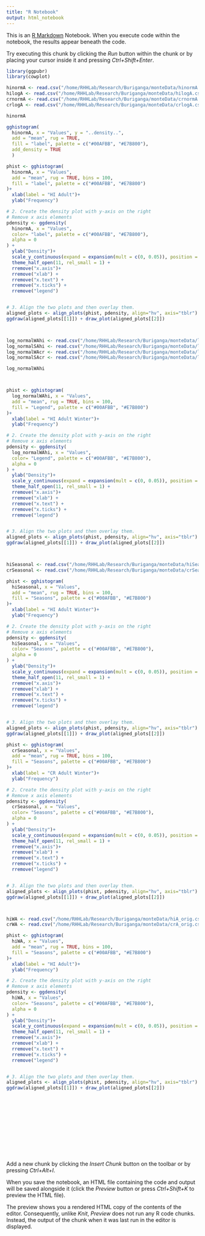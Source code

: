 ```yaml
---
title: "R Notebook"
output: html_notebook
---
```


This is an [R Markdown](http://rmarkdown.rstudio.com) Notebook. When you execute code within the notebook, the results appear beneath the code. 

Try executing this chunk by clicking the *Run* button within the chunk or by placing your cursor inside it and pressing *Ctrl+Shift+Enter*. 

```r
library(ggpubr)
library(cowplot)
```

```r
hinormA <- read.csv("/home/RHHLab/Research/Buriganga/monteData/hinormA.csv")
hilogA <- read.csv("/home/RHHLab/Research/Buriganga/monteData/hilogA.csv")
crnormA <- read.csv("/home/RHHLab/Research/Buriganga/monteData/crnormA.csv")
crlogA <- read.csv("/home/RHHLab/Research/Buriganga/monteData/crlogA.csv")

```

```r
hinormA
```

```r
gghistogram(
  hinormA, x = "Values", y = "..density..",
  add = "mean", rug = TRUE,
  fill = "label", palette = c("#00AFBB", "#E7B800"),
  add_density = TRUE
  )
```

```r
phist <- gghistogram(
  hinormA, x = "Values", 
  add = "mean", rug = TRUE, bins = 100,
  fill = "label", palette = c("#00AFBB", "#E7B800")
)+
  xlab(label = "HI Adult")+
  ylab("Frequency")

# 2. Create the density plot with y-axis on the right
# Remove x axis elements
pdensity <- ggdensity(
  hinormA, x = "Values",
  color= "label", palette = c("#00AFBB", "#E7B800"),
  alpha = 0
) +
  ylab("Density")+
  scale_y_continuous(expand = expansion(mult = c(0, 0.05)), position = "right")  +
  theme_half_open(11, rel_small = 1) +
  rremove("x.axis")+
  rremove("xlab") +
  rremove("x.text") +
  rremove("x.ticks") +
  rremove("legend")


# 3. Align the two plots and then overlay them.
aligned_plots <- align_plots(phist, pdensity, align="hv", axis="tblr")
ggdraw(aligned_plots[[1]]) + draw_plot(aligned_plots[[2]])
```

```r

```

```r

```

```r
log_normalWAhi <- read.csv("/home/RHHLab/Research/Buriganga/monteData/log_normalhiWA.csv")
log_normalSAhi <- read.csv("/home/RHHLab/Research/Buriganga/monteData/log_normalhiSA.csv")
log_normalWAcr <- read.csv("/home/RHHLab/Research/Buriganga/monteData/log_normalcrWA.csv")
log_normalSAcr <- read.csv("/home/RHHLab/Research/Buriganga/monteData/log_normalcrSA.csv")
```

```r
log_normalWAhi
```

```r

```

```r

```

```r
phist <- gghistogram(
  log_normalWAhi, x = "Values", 
  add = "mean", rug = TRUE, bins = 100,
  fill = "Legend", palette = c("#00AFBB", "#E7B800")
)+
  xlab(label = "HI Adult Winter")+
  ylab("Frequency")

# 2. Create the density plot with y-axis on the right
# Remove x axis elements
pdensity <- ggdensity(
  log_normalWAhi, x = "Values",
  color= "Legend", palette = c("#00AFBB", "#E7B800"),
  alpha = 0
) +
  ylab("Density")+
  scale_y_continuous(expand = expansion(mult = c(0, 0.05)), position = "right")  +
  theme_half_open(11, rel_small = 1) +
  rremove("x.axis")+
  rremove("xlab") +
  rremove("x.text") +
  rremove("x.ticks") +
  rremove("legend")


# 3. Align the two plots and then overlay them.
aligned_plots <- align_plots(phist, pdensity, align="hv", axis="tblr")
ggdraw(aligned_plots[[1]]) + draw_plot(aligned_plots[[2]])
```

```r

```

```r

```

```r
hiSeasonal <- read.csv("/home/RHHLab/Research/Buriganga/monteData/hiSeasonal.csv")
crSeasonal <- read.csv("/home/RHHLab/Research/Buriganga/monteData/crSeasonal.csv")
```

```r
phist <- gghistogram(
  hiSeasonal, x = "Values", 
  add = "mean", rug = TRUE, bins = 100,
  fill = "Seasons", palette = c("#00AFBB", "#E7B800")
)+
  xlab(label = "HI Adult Winter")+
  ylab("Frequency")

# 2. Create the density plot with y-axis on the right
# Remove x axis elements
pdensity <- ggdensity(
  hiSeasonal, x = "Values",
  color= "Seasons", palette = c("#00AFBB", "#E7B800"),
  alpha = 0
) +
  ylab("Density")+
  scale_y_continuous(expand = expansion(mult = c(0, 0.05)), position = "right")  +
  theme_half_open(11, rel_small = 1) +
  rremove("x.axis")+
  rremove("xlab") +
  rremove("x.text") +
  rremove("x.ticks") +
  rremove("legend")


# 3. Align the two plots and then overlay them.
aligned_plots <- align_plots(phist, pdensity, align="hv", axis="tblr")
ggdraw(aligned_plots[[1]]) + draw_plot(aligned_plots[[2]])
```

```r
phist <- gghistogram(
  crSeasonal, x = "Values", 
  add = "mean", rug = TRUE, bins = 100,
  fill = "Seasons", palette = c("#00AFBB", "#E7B800")
)+
  xlab(label = "CR Adult Winter")+
  ylab("Frequency")

# 2. Create the density plot with y-axis on the right
# Remove x axis elements
pdensity <- ggdensity(
  crSeasonal, x = "Values",
  color= "Seasons", palette = c("#00AFBB", "#E7B800"),
  alpha = 0
) +
  ylab("Density")+
  scale_y_continuous(expand = expansion(mult = c(0, 0.05)), position = "right")  +
  theme_half_open(11, rel_small = 1) +
  rremove("x.axis")+
  rremove("xlab") +
  rremove("x.text") +
  rremove("x.ticks") +
  rremove("legend")


# 3. Align the two plots and then overlay them.
aligned_plots <- align_plots(phist, pdensity, align="hv", axis="tblr")
ggdraw(aligned_plots[[1]]) + draw_plot(aligned_plots[[2]])
```

```r

```

```r

```

```r
hiWA <- read.csv("/home/RHHLab/Research/Buriganga/monteData/hiA_orig.csv")
crWA <- read.csv("/home/RHHLab/Research/Buriganga/monteData/crA_orig.csv")
```

```r
phist <- gghistogram(
  hiWA, x = "Values", 
  add = "mean", rug = TRUE, bins = 100,
  fill = "Seasons", palette = c("#00AFBB", "#E7B800")
)+
  xlab(label = "HI Adult")+
  ylab("Frequency")

# 2. Create the density plot with y-axis on the right
# Remove x axis elements
pdensity <- ggdensity(
  hiWA, x = "Values",
  color= "Seasons", palette = c("#00AFBB", "#E7B800"),
  alpha = 0
) +
  ylab("Density")+
  scale_y_continuous(expand = expansion(mult = c(0, 0.05)), position = "right")  +
  theme_half_open(11, rel_small = 1) +
  rremove("x.axis")+
  rremove("xlab") +
  rremove("x.text") +
  rremove("x.ticks") +
  rremove("legend")


# 3. Align the two plots and then overlay them.
aligned_plots <- align_plots(phist, pdensity, align="hv", axis="tblr")
ggdraw(aligned_plots[[1]]) + draw_plot(aligned_plots[[2]])
```

```r

```

```r

```

```r

```

```r

```

```r

```

```r

```

```r

```

```r

```

```r

```

```r

```

```r

```

```r

```

Add a new chunk by clicking the *Insert Chunk* button on the toolbar or by pressing *Ctrl+Alt+I*.

When you save the notebook, an HTML file containing the code and output will be saved alongside it (click the *Preview* button or press *Ctrl+Shift+K* to preview the HTML file).

The preview shows you a rendered HTML copy of the contents of the editor. Consequently, unlike *Knit*, *Preview* does not run any R code chunks. Instead, the output of the chunk when it was last run in the editor is displayed.
